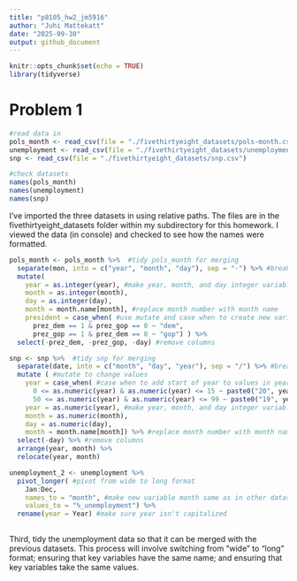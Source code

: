 ```yaml
---
title: "p8105_hw2_jm5916"
author: "Juhi Mattekatt"
date: "2025-09-30"
output: github_document
---
```


```r
knitr::opts_chunk$set(echo = TRUE)
library(tidyverse)
```

# Problem 1

```r
#read data in 
pols_month <- read_csv(file = "./fivethirtyeight_datasets/pols-month.csv")
unemployment <- read_csv(file = "./fivethirtyeight_datasets/unemployment.csv")
snp <- read_csv(file = "./fivethirtyeight_datasets/snp.csv")

#check datasets
names(pols_month)
names(unemployment)
names(snp)
```
I've imported the three datasets in using relative paths. The files are in the fivethirtyeight_datasets folder within my subdirectory for this homework. I viewed the data (in console) and checked to see how the names were formatted.

```r
pols_month <- pols_month %>%  #tidy pols_month for merging 
  separate(mon, into = c("year", "month", "day"), sep = "-") %>% #break up the variable mon
  mutate(
    year = as.integer(year), #make year, month, and day integer variables, use as.integer to prevent dropping of leading 0s
    month = as.integer(month), 
    day = as.integer(day),
    month = month.name[month], #replace month number with month name
    president = case_when( #use mutate and case when to create new variable president
      prez_dem == 1 & prez_gop == 0 ~ "dem", 
      prez_gop == 1 & prez_dem == 0 ~ "gop") ) %>% 
  select(-prez_dem, -prez_gop, -day) #remove columns

snp <- snp %>%  #tidy snp for merging 
  separate(date, into = c("month", "day", "year"), sep = "/") %>% #break up the variable date
  mutate ( #mutate to change values
    year = case_when( #case when to add start of year to values in year
      0 <= as.numeric(year) & as.numeric(year) <= 15 ~ paste0("20", year), 
      50 <= as.numeric(year) & as.numeric(year) <= 99 ~ paste0("19", year)),
    year = as.numeric(year), #make year, month, and day integer variables
    month = as.numeric(month), 
    day = as.numeric(day),
    month = month.name[month]) %>% #replace month number with month name  
  select(-day) %>% #remove columns 
  arrange(year, month) %>% 
  relocate(year, month)

unemployment_2 <- unemployment %>% 
  pivot_longer( #pivot from wide to long format
    Jan:Dec,
    names_to = "month", #make new variable month same as in other datasets
    values_to = "%_unemployment") %>% 
  rename(year = Year) #make sure year isn't capitalized
  
```

Third, tidy the unemployment data so that it can be merged with the previous datasets. This process will involve switching from “wide” to “long” format; ensuring that key variables have the same name; and ensuring that key variables take the same values.
